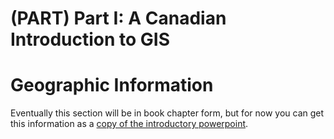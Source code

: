 
# (PART) Part I: A Canadian Introduction to GIS {-}

# Geographic Information

Eventually this section will be in book chapter form, but for now you can get this information as a [copy of the introductory powerpoint](resources/ppt/01-gis-intro.pptx).
